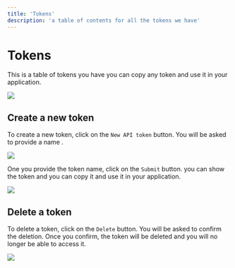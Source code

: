 ```yaml
---
title: 'Tokens'
description: 'a table of contents for all the tokens we have'
---
```



# Tokens

This is a table of tokens you have you can copy any token and use it in your application.

![](/images/tokens/page.png)


## Create a new token

To create a new token, click on the `New API token` button. You will be asked to provide a name .

![](/images/tokens/create.png)

One you provide the token name, click on the `Submit` button. you can show the token and you can copy it and use it in your application.

![](/images/tokens/token.png)


## Delete a token

To delete a token, click on the `Delete` button. You will be asked to confirm the deletion. Once you confirm, the token will be deleted and you will no longer be able to access it.

![](/images/tokens/delete.png)
